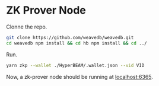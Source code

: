 # ZK Prover Node

Clonne the repo.

```bash
git clone https://github.com/weavedb/weavedb.git
cd weavedb npm install && cd hb npm install && cd ../
```

Run.

```bash
yarn zkp --wallet ./HyperBEAM/.wallet.json --vid VID
```

Now, a zk-prover node should be running at [localhost:6365](http://localhost:6365).

